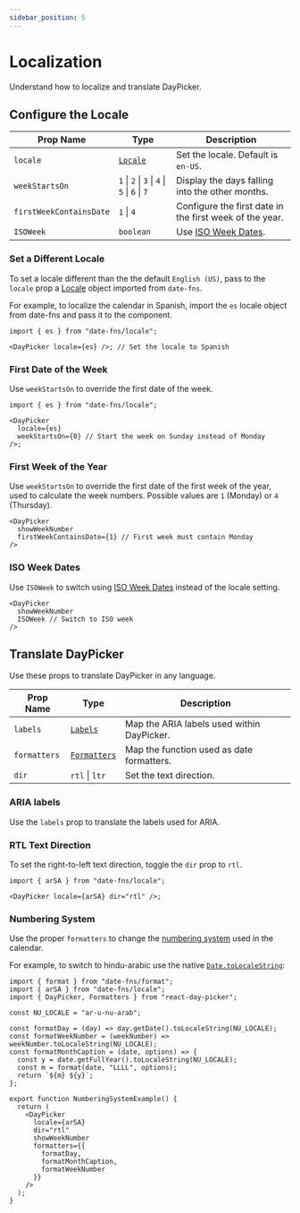 ```yaml
---
sidebar_position: 5
---
```


# Localization

Understand how to localize and translate DayPicker.

## Configure the Locale

| Prop Name               | Type                                          | Description                                                        |
| ----------------------- | --------------------------------------------- | ------------------------------------------------------------------ |
| `locale`                | [`Locale`](http://date-fns.org/docs/Locale)   | Set the locale. Default is `en-US`.                                |
| `weekStartsOn`          | `1` \| `2` \| `3` \| `4` \| `5` \| `6` \| `7` | Display the days falling into the other months.                    |
| `firstWeekContainsDate` | `1` \| `4`                                    | Configure the first date in the first week of the year.            |
| `ISOWeek`               | `boolean`                                     | Use [ISO Week Dates](https://en.wikipedia.org/wiki/ISO_week_date). |

### Set a Different Locale

To set a locale different than the the default `English (US)`, pass to the `locale` prop a [Locale](http://date-fns.org/docs/Locale) object imported from `date-fns`.

For example, to localize the calendar in Spanish, import the `es` locale object from date-fns and pass it to the component.

```tsx caption="render:Spanish"
import { es } from "date-fns/locale";

<DayPicker locale={es} />; // Set the locale to Spanish
```

### First Date of the Week

Use `weekStartsOn` to override the first date of the week.

```tsx caption="render:SpanishWeekStartsOn"
import { es } from "date-fns/locale";

<DayPicker
  locale={es}
  weekStartsOn={0} // Start the week on Sunday instead of Monday
/>;
```

### First Week of the Year

Use `weekStartsOn` to override the first date of the first week of the year, used to calculate the week numbers. Possible values are `1` (Monday) or `4` (Thursday).

```tsx caption="render:WeeknumberCustom"
<DayPicker
  showWeekNumber
  firstWeekContainsDate={1} // First week must contain Monday
/>
```

### ISO Week Dates

Use `ISOWeek` to switch using [ISO Week Dates](https://en.wikipedia.org/wiki/ISO_week_date) instead of the locale setting.

```tsx caption="render:WeeknumberIso"
<DayPicker
  showWeekNumber
  ISOWeek // Switch to ISO week
/>
```

## Translate DayPicker

Use these props to translate DayPicker in any language.

| Prop Name    | Type                                             | Description                                |
| ------------ | ------------------------------------------------ | ------------------------------------------ |
| `labels`     | [`Labels`](/api/type-aliases/Labels.mdx)         | Map the ARIA labels used within DayPicker. |
| `formatters` | [`Formatters`](/api/type-aliases/Formatters.mdx) | Map the function used as date formatters.  |
| `dir`        | `rtl` \| `ltr`                                   | Set the text direction.                    |

### ARIA labels

Use the `labels` prop to translate the labels used for ARIA.

### RTL Text Direction

To set the right-to-left text direction, toggle the `dir` prop to `rtl`.

```tsx caption="render:Rtl"
import { arSA } from "date-fns/locale";

<DayPicker locale={arSA} dir="rtl" />;
```

### Numbering System

Use the proper `formatters` to change the [numbering system](https://en.wikipedia.org/wiki/Numeral_system) used in the calendar.

For example, to switch to hindu-arabic use the native [`Date.toLocaleString`](https://developer.mozilla.org/en/docs/Web/JavaScript/Reference/Global_Objects/Date/toLocaleString):

```tsx caption="render:NumberingSystem"
import { format } from "date-fns/format";
import { arSA } from "date-fns/locale";
import { DayPicker, Formatters } from "react-day-picker";

const NU_LOCALE = "ar-u-nu-arab";

const formatDay = (day) => day.getDate().toLocaleString(NU_LOCALE);
const formatWeekNumber = (weekNumber) => weekNumber.toLocaleString(NU_LOCALE);
const formatMonthCaption = (date, options) => {
  const y = date.getFullYear().toLocaleString(NU_LOCALE);
  const m = format(date, "LLLL", options);
  return `${m} ${y}`;
};

export function NumberingSystemExample() {
  return (
    <DayPicker
      locale={arSA}
      dir="rtl"
      showWeekNumber
      formatters={{
        formatDay,
        formatMonthCaption,
        formatWeekNumber
      }}
    />
  );
}
```
